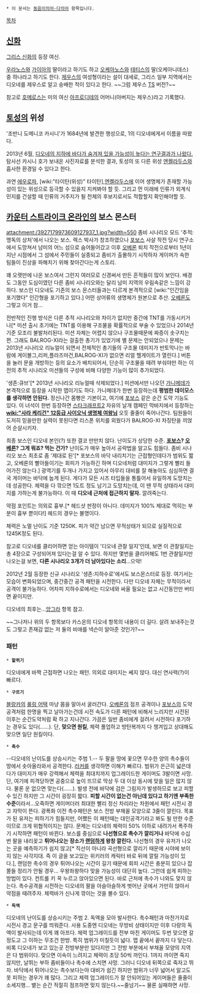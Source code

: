  * 이 문서는 [[동음이의어·다의어]] 항목입니다.

[[목차]]

== [[신화]] ==
[[그리스 신화]]의 등장 여신.

[[우라노스]]와 [[가이아]]의 딸이라고 하기도 하고 [[오케아노스]]와 [[테티스]]의 딸(오케아니데스) 중 하나라고 하기도 한다. [[제우스]]의 여성형이라는 설이 대세로, 그리스 일부 지역에서는 디오네를 제우스로 알고 숭배한 적이 있다고 한다. ~~그럼 제우스 [[TS]] 버전?~~

참고로 [[호메로스]]는 미의 여신 [[아프로디테]]의 어머니(아버지는 제우스)라고 기록했다.

== [[토성]]의 위성 ==
'조반니 도메니코 카시니'가 1684년에 발견한 행성으로, 1의 디오네에게서 이름을 따왔다.

2013년 6월, [http://nownews.seoul.co.kr/news/newsView.php?id=20130611601016 디오네의 지하에 바다가 숨겨져 있을 가능성이 높다는 연구결과가 나왔다.] 탐사선 카시니 호가 보내온 사진자료를 분석한 결과, 토성의 또 다른 위성 [[엔켈라두스]]와 흡사한 환경일 수 있다고 한다.

과연 [[에우로파]], [wiki:"타이탄(위성)" 타이탄],[[엔켈라두스]]에 이어 생명체가 존재할 가능성이 있는 위성으로 등극할 수 있을지 지켜봐야 할 듯. 그리고 먼 미래에 인류가 외계식민지를 건설할 때 인류의 거주지가 될 천체의 후보지로서도 적합할지 확인해야할 듯.

== [[카운터 스트라이크 온라인]]의 보스 몬스터 ==
attachment:/3927179973609127937_1.jpg?width=550
좀비 시나리오 모드 '추적:맹독의 상처'에서 나오는 보스. 렉스 박사가 창조하였으나 [[포보스]] 사살 작전 당시 연구소에서 도망쳐서 남미의 어느 섬으로 숨어들어갔고 이후 [[오베론]] 퇴치 작전으로부터 1년이 지난 시점에서 그 섬에서 주민들이 실종되고 좀비가 출몰하기 시작하자 게이머가 속한 팀들이 진상을 파해치기 위해 찾아간다는게 스토리. 

꽤 오랫만에 나온 보스여서 그런지 여러모로 신경써서 만든 흔적들이 많이 보인다. 배경도 그동안 도심이였던 다른 좀비 시나리오와는 달리 남미 지역의 우림속같은 느낌이 강하다. 보스인 디오네도 기존의 보스 몬스터들과는 다르게 본격적으로 [wiki:"인간임을 포기했다" 인간형을 포기하고 있다.] 어떤 상어류의 생명체가 원본으로 추산. [[오베론]]도 그렇고 이거 참...

전반적인 진행 방식은 다른 추적 시나리오와 차이가 없지만 중간에 TNT를 가동시키거나[* 미션 출시 초기에는 TNT를 이용해 구조물을 확률적으로 부술 수 있었으나 2014년 기준 모조리 불발처리된다. 미션 자체는 어렵지 않으나 구조물때문에 짜증이 솟구치는 편. 그래도 BALROG-XI라는 걸출한 총기가 있었기에 별 문제는 안되었으나 문제는 2013년 시나리오 리뉴얼이 되면서 전체적인 총기들의 구조물 데미지가 반토막나는 바람에 게이볼그,리퍼,플라즈마건,BALROG-XI가 없으면 리얼 헬게이트가 열린다.] 버튼을 눌러 문을 개방하는 등의 요소가 배치되어서, 단순히 구조물을 때려 부숴야만 하는 이전의 추적 시나리오 미션들의 구성에 비해 다양한 기능이 많이 추가되었다.

'생존:큐브'[* 2013년 시나리오 리뉴얼때 삭제되었다.] 미션에서만 나오던 [[가니메데]]가 본격적으로 등장을 시작한 맵이기도 하다. 가니메데가 한번 등장하는데 '''평범한 데이모스를 생각하면 안된다.''' 정신나간 몸빵은 기본이고, 여기에 [[포보스]] 같은 순간 도약 기능도 있다. 이 녀석이 한번 등장하면 [[스타크래프트2]] 자유의 날개 캠페인 막바지에서 등장하는 '''[[wiki:"사라 케리건" 12등급 사이오닉 생명체 여왕님]]''' 오듯 줄줄이 죽어나간다. 팀원들이 도저히 믿을만한 실력이 못된다면 리스폰 위치를 외웠다가 BALROG-XI 차징탄을 끼얹어 순살시키자. 

최종 보스인 디오네 본인(?) 또한 결코 만만치 않다. 난이도가 상당한 수준. '''[[포보스]]? [[오베론]]? 그게 뭐죠? 먹는 건가?''' 난이도가 매우 높아서 공략법을 알고도 힘들다. 좀비 시나리오 보스 최초로 좀 '제대로 된'[* 포보스의 바닥 내리치기는 근접형인데다가 범위도 짧고, 오베론의 빨아들이기는 회피가 가능하긴 하며 디오네처럼 대미지가 그렇게 빨리 들어가진 않는다.] 광역기를 두개나 가지고 있어서 아무리 대비를 잘 해놓아도 심심하면 결국 게이머는 바닥에 눕게 된다. 게다가 모든 시즈 타입들을 통틀어서 유일하게 도망치는데 성공한다. 체력을 다 깎으면 1도트 정도 남기고 도망치는데, 이 땐 무적 상태라서 대미지를 가하는게 불가능하다. 이 때 '''디오네 근처에 접근하지 말자.''' 깔려죽는다.

약점 포인트는 의외로 흉부.[* 헤드샷 판정이 아니다. 데미지가 100% 제대로 먹히는 부분이 흉부 뿐이다!] 헤드의 경우는 불명이다.

체력은 노멀 난이도 기준 1250K. 피가 약간 남으면 무적상태가 되므로 실질적으로 1245K정도 된다.

참고로 디오네를 클리어하면 얻는 아이템이 '디오네 관찰 일지'인데, 보면 이 관찰일지는 총 4장으로 구성되어져 있다는걸 알 수 있다. 하지만 몇번을 클리어해도 1번 관찰일지만 나오는걸 보면, '''다른 시나리오 3개가 더 남아있다는 소리'''...으악!

2012년 2월 등장한 신규 시나리오 '생존:지하수로'에서도 보스몬스터로 등장. 여기서는 모습이 변화되었으며, 중간중간 공격 패턴을 시전한다. 다만 디오네 자체는 무적이라서 공격이 불가능하다. 어차피 지하수로에서는 디오네와 싸울 필요는 없고 시간동안만 버티면 끝이지만.

디오네의 최후는...[[앙그라]] 항목 참고.

~~그나저나 위의 두 항목보다 카스온의 디오네 항목의 내용이 더 길다. 살려 보내주는것도 그렇고 존재감 없는 저 둘의 비애를 넥슨이 알아준 것인가?~~

=== 패턴 ===
 * '''할퀴기'''
디오네에게 바짝 근접하면 나오는 패턴. 의외로 대미지는 쎄지 않다. 대신 연사력(?)이 빠르다. 

 * '''구르기'''
[[블랑카]]의 [[롤링 어택]] 마냥 몸을 말아서 굴러간다. [[오베론]]의 점프 공격이나 [[포보스]]의 도약 공격처럼 한명을 찍고 날아가는건데 시전 속도가 다른 패턴에 비해서 느리지만 시전된 이후는 순간도약처럼 확 하고 지나간다. 가끔은 일반 좀비에게 걸려서 시전하다 포기하는 경우도 있다(……). 단, '''맞으면 원킬''', 체력 풀업하고 방탄복까지 다 챙겨입고 상대해도 맞으면 일단 원킬이다.

 * '''촉수'''
--디오네의 난이도를 상승시키는 주범 1.-- 두 팔을 땅에 꽃으면 무수한 양의 촉수들이 땅에서 솟아올라와서 공격한다. [[러커]]를 생각하면 이해가 빠르다. 범위가 은근히 넓은데다가 대미지가 매우 강력해서 체력을 최대치까지 업그레이드한 게이머도 3발이면 사망. 단, 여기에 피격당하면 공중으로 높이 뜨므로 막상 두 대 이상 동시에 맞을 일은 많지 않다. 물론 운 없으면 맞는다(……).
발생 전에 바닥에 검은 그림자가 발생하므로 보고 피할 수 있긴 하지만 그 시간이 굉장히 짧다. '''피할 시간이 없는건 아닌데 있다고 하기엔 부족한 수준'''이라서...오죽하면 게이머더러 최대한 빨리 정신 차리라는 차원에서 패턴 시전시 경고 자막이 뜬다.
광폭화 이전 촉수패턴은 보스 전방 부채꼴 모양으로 3줄이 깔린다. 목표가 된 유저는 피하기가 힘들지만, 어쨌든 이 패턴때는 대인공격기라고 봐도 될 만한 수준이므로 크게 위협적이지는 않다.
문제는 디오네의 체력이 50% 이하로 내려가서 폭주하기 시작하면 패턴이 바뀐다. 보스를 중심으로 '''나선형으로 촉수가 깔리거나''' 바닥에 수십번 팔을 내리꽂고 '''튀어나오는 장소가 [[랜덤]]하게 왕창 깔린다.''' 나선형의 경우 유저가 나오는 곳을 예측하기가 쉽지 않고[* 직선이 아니라 곡선형으로 깔리기 때문에 시야에 보이지 않는 사각지대. 즉 이 글을 보고있는 위키러의 캐릭터 바로 뒤에 깔릴 가능성이 있다.], 랜덤한 촉수의 경우 튀어나오는 시간이 길기 때문에 회피 시간은 충분히 있으나 잡쫄들 정리가 안될 경우... 우왕좌왕하다 맞을 가능성이 대단히 높다.
그런데 쉽게 피하는 방법이 있다. 컨트롤 키 꾹 누르고 앉아있으면 된다. 바로 근처에 촉수가 나와도 맞지 않는다. 촉수공격을 시전하는 디오네의 팔을 아슬아슬하게 벗어난 곳에서 가만히 앉아서 약점을 때려주자. 체력바가 신나게 깎이는 것을 볼수 있다.

 * '''독액'''
디오네의 난이도를 상승시키는 주범 2. 독액을 모아 발사한다. 촉수패턴과 마찬가지로 시전시 경고 문구를 띄워준다. 
사용 도중엔 디오네는 무방비 상태이지만 이후 다량의 독액이 발사되는데 이게 꽤 아프다. 체력 업그레이드를 전부 마친 게이머도 두번 맞으면 갈 정도고 그 이하는 무조건 한방. 특히 범위가 미칠듯이 넓다. 맵 끝에서 끝까지 다 닿는다. 비록 디오네가 보고 있는곳 전방부분만 있다지만 그 전방 부분에서 부채꼴 모양의 지역은 다 범위이다. 맞으면 이속이 느려지고 체력이 초당 50씩 까인다. 1까지 까이면 죽지 않지만, 날뛰는 부하 좀비들이나 촉수에 스치면 사망. 그러니 디오네 뒤쪽으로 죽자고 뛰자.
바닥에서 튀어나오는 촉수보다는야 대비가 쉽긴 하지만 범위가 너무 넓어서 알고도 못 피하는 경우가 꽤 많다. 그리고 체력 업그레이드가 잘 안되어있는 게이머들은 줄줄이 소세지행...
뱉는 순간 적절히 점프하면 맞지 않는다.~~줄넘기~~ 물론 실패하면 사망.
